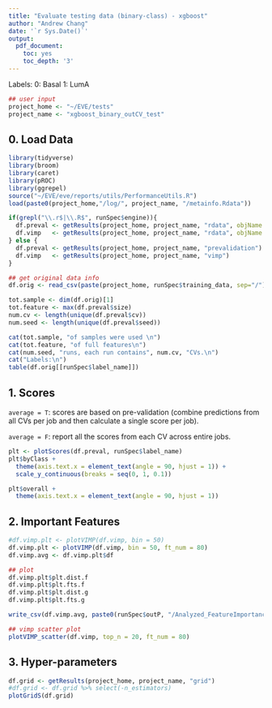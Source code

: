 ```yaml
---
title: "Evaluate testing data (binary-class) - xgboost"
author: "Andrew Chang"
date: '`r Sys.Date()`'
output:
  pdf_document:
    toc: yes
    toc_depth: '3'
---
```


Labels: 
  0: Basal
  1: LumA


```r
## user input
project_home <- "~/EVE/tests"
project_name <- "xgboost_binary_outCV_test"
```

## 0. Load Data
```r
library(tidyverse)
library(broom)
library(caret)
library(pROC)
library(ggrepel)
source("~/EVE/eve/reports/utils/PerformanceUtils.R")
load(paste0(project_home,"/log/", project_name, "/metainfo.Rdata"))

if(grepl("\\.r$|\\.R$", runSpec$engine)){
  df.preval <- getResults(project_home, project_name, "rdata", objName = "df_pred")
  df.vimp   <- getResults(project_home, project_name, "rdata", objName = "df_vimp")
} else {
  df.preval <- getResults(project_home, project_name, "prevalidation")
  df.vimp   <- getResults(project_home, project_name, "vimp")
}

## get original data info
df.orig <- read_csv(paste(project_home, runSpec$training_data, sep="/"))

tot.sample <- dim(df.orig)[1]
tot.feature <- max(df.preval$size)
num.cv <- length(unique(df.preval$cv))
num.seed <- length(unique(df.preval$seed))

cat(tot.sample, "of samples were used \n")
cat(tot.feature, "of full features\n")
cat(num.seed, "runs, each run contains", num.cv, "CVs.\n")
cat("Labels:\n")
table(df.orig[[runSpec$label_name]])
```


## 1. Scores

`average = T`: scores are based on pre-validation (combine predictions from all CVs per job and then calculate a single score per job). 

`average = F`: report all the scores from each CV across entire jobs. 

```r
plt <- plotScores(df.preval, runSpec$label_name)
plt$byClass +
  theme(axis.text.x = element_text(angle = 90, hjust = 1)) +
  scale_y_continuous(breaks = seq(0, 1, 0.1))
```

```r
plt$overall +
  theme(axis.text.x = element_text(angle = 90, hjust = 1))
```

## 2. Important Features

```r
#df.vimp.plt <- plotVIMP(df.vimp, bin = 50)
df.vimp.plt <- plotVIMP(df.vimp, bin = 50, ft_num = 80)
df.vimp.avg <- df.vimp.plt$df

## plot
df.vimp.plt$plt.dist.f
df.vimp.plt$plt.fts.f
df.vimp.plt$plt.dist.g
df.vimp.plt$plt.fts.g

write_csv(df.vimp.avg, paste0(runSpec$outP, "/Analyzed_FeatureImportance_avg.csv"))
```

```r
## vimp scatter plot
plotVIMP_scatter(df.vimp, top_n = 20, ft_num = 80)
```


## 3. Hyper-parameters

```r
df.grid <- getResults(project_home, project_name, "grid")
#df.grid <- df.grid %>% select(-n_estimators)
plotGridS(df.grid)
```





